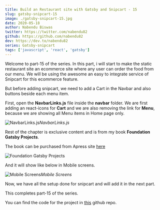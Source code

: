 ```yaml
---
title: Build an Restaurant site with Gatsby and Snipcart - 15
slug: gatsby-snipcart-15
image: ./gatsby-snipcart-15.jpg
date: 2020-05-18
author: Nabendu Biswas
twitter: https://twitter.com/nabendu82
github: https://github.com/nabendu82
dev: https://dev.to/nabendu82
series: Gatsby-snipcart
tags: ['javascript', 'react', 'gatsby']
---
```


Welcome to part-15 of the series. In this part, i will start to make the static restaurant site an ecommerce site where any user can order the food from our menu. We will be using the awesome an easy to integrate service of Snipcart for this ecommerce feature.

But before adding snipcart, we need to add a Cart in the Navbar and also buttons beside each menu item.

First, open the **NavbarLinks.js** file inside the **navbar** folder. We are first adding an react-icons for **Cart** and we are also removing the link for **Menu**, because we are showing all Menu items in Home page only.

![NavbarLinks.js](https://res.cloudinary.com/dxkxvfo2o/image/upload/v1590036926/restro-11andUp/15/1_ygkdpy.png)*NavbarLinks.js*


Rest of the chapter is exclusive content and is from my book **Foundation Gatsby Projects**.

The book can be purchased from Apress site <a href="https://www.apress.com/in/book/9781484265574" target="_blank" rel="noopener noreferrer">here</a>




<div className={styles.image__small}>

![Foundation Gatsby Projects](https://res.cloudinary.com/dxkxvfo2o/image/upload/v1609570264/Foundation_Gatsby_zilffx.jpg)

</div>

And it will show like below in Mobile screens.

<div className={styles.image__small}>

![Mobile Screens](https://res.cloudinary.com/dxkxvfo2o/image/upload/v1590036928/restro-11andUp/15/8_n7mlqx.png)*Mobile Screens*

</div>

Now, we have all the setup done for snipcart and will add it in the next part.

This completes part-15 of the series.

You can find the code for the project in [this](https://github.com/nabendu82/restaurant-gatsby) github repo.
